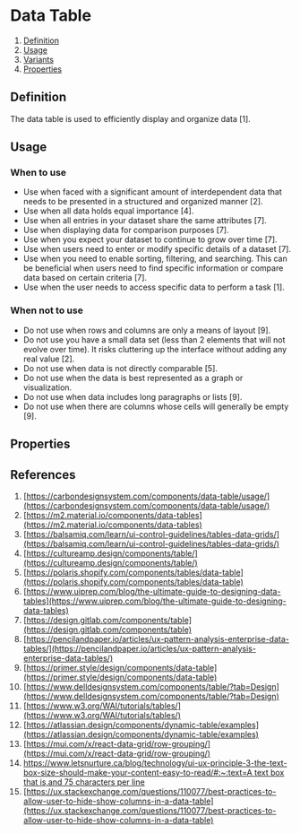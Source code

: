 
<Meta of={TableStories} />

# Data Table
1. [Definition](#definition)
2. [Usage](#usage)
3. [Variants](#variants)
4. [Properties](#properties)

## Definition
The data table is used to efficiently display and organize data [1].
<Canvas of={TableStories.Default} />

## Usage
### When to use
- Use when faced with a significant amount of interdependent data that needs to be presented in a structured and
  organized manner [2].
- Use when all data holds equal importance [4].
- Use when all entries in your dataset share the same attributes [7].
- Use when displaying data for comparison purposes [7].
- Use when you expect your dataset to continue to grow over time [7].
- Use when users need to enter or modify specific details of a dataset [7].
- Use when you need to enable sorting, filtering, and searching. This can be beneficial when users need to find
  specific information or compare data based on certain criteria [7].
- Use when the user needs to access specific data to perform a task [1].

### When not to use
- Do not use when rows and columns are only a means of layout [9].
- Do not use you have a small data set (less than 2 elements that will not evolve over time). It risks cluttering up
  the interface without adding any real value [2].
- Do not use when data is not directly comparable [5].
- Do not use when the data is best represented as a graph or visualization.
- Do not use when data includes long paragraphs or lists [9].
- Do not use when there are columns whose cells will generally be empty [9].

## Properties
<ArgTypes of={Table} />

## References
1. [https://carbondesignsystem.com/components/data-table/usage/](https://carbondesignsystem.com/components/data-table/usage/)
2. [https://m2.material.io/components/data-tables](https://m2.material.io/components/data-tables)
3. [https://balsamiq.com/learn/ui-control-guidelines/tables-data-grids/](https://balsamiq.com/learn/ui-control-guidelines/tables-data-grids/)
4. [https://cultureamp.design/components/table/](https://cultureamp.design/components/table/)
5. [https://polaris.shopify.com/components/tables/data-table](https://polaris.shopify.com/components/tables/data-table)
6. [https://www.uiprep.com/blog/the-ultimate-guide-to-designing-data-tables](https://www.uiprep.com/blog/the-ultimate-guide-to-designing-data-tables)
7. [https://design.gitlab.com/components/table](https://design.gitlab.com/components/table)
8. [https://pencilandpaper.io/articles/ux-pattern-analysis-enterprise-data-tables/](https://pencilandpaper.io/articles/ux-pattern-analysis-enterprise-data-tables/)
9. [https://primer.style/design/components/data-table](https://primer.style/design/components/data-table)
10. [https://www.delldesignsystem.com/components/table/?tab=Design](https://www.delldesignsystem.com/components/table/?tab=Design)
11. [https://www.w3.org/WAI/tutorials/tables/](https://www.w3.org/WAI/tutorials/tables/)
12. [https://atlassian.design/components/dynamic-table/examples](https://atlassian.design/components/dynamic-table/examples)
13. [https://mui.com/x/react-data-grid/row-grouping/](https://mui.com/x/react-data-grid/row-grouping/)
14. [https://www.letsnurture.ca/blog/technology/ui-ux-principle-3-the-text-box-size-should-make-your-content-easy-to-read/#:~:text=A text box that is,and 75 characters per line](https://www.letsnurture.ca/blog/technology/ui-ux-principle-3-the-text-box-size-should-make-your-content-easy-to-read/#:~:text=A%20text%20box%20that%20is,and%2075%20characters%20per%20line)
15. [https://ux.stackexchange.com/questions/110077/best-practices-to-allow-user-to-hide-show-columns-in-a-data-table](https://ux.stackexchange.com/questions/110077/best-practices-to-allow-user-to-hide-show-columns-in-a-data-table)

